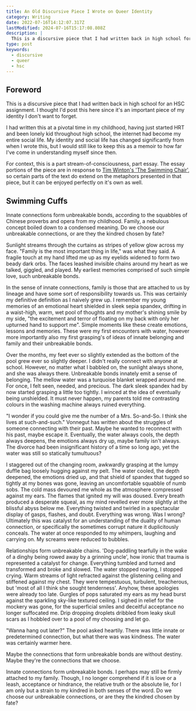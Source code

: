 ```yaml
---
title: An Old Discursive Piece I Wrote on Queer Identity
category: Writing
date: 2022-07-16T14:12:07.317Z
lastModified: 2024-07-16T15:17:08.808Z
description: |
  This is a discursive piece that I had written back in high school for an HSC assignment. I thought I'd post this here since it's an important piece of my identity I don't want to forget.
type: post
keywords:
  - discursive
  - queer
  - hsc
---
```


## Foreword

This is a discursive piece that I had written back in high school for an HSC assignment. I thought I'd post this here since it's an important piece of my identity I don't want to forget.

I had written this at a pivotal time in my childhood, having just started HRT and been lonely kid throughout high school, the internet had become my entire social life. My identity and social life has changed significantly from when I wrote this, but I would still like to keep this as a memoir to how far I've come in understanding myself since then.

For context, this is a part stream-of-consciousness, part essay. The essay portions of the piece are in response to [Tim Winton's 'The Swimming Chair'](https://www.smh.com.au/lifestyle/life-and-relationships/tim-winton-the-swimming-chair-20181212-p50lo8.html), so certain parts of the text do extend on the metaphors presented in that piece, but it can be enjoyed perfectly on it's own as well.

## Swimming Cuffs

Innate connections form unbreakable bonds, according to the squabbles of Chinese proverbs and opera from my childhood. Family, a nebulous concept boiled down to a condensed meaning. Do we choose our unbreakable connections, or are they the kindred chosen by fate?

Sunlight streams through the curtains as stripes of yellow glow across my face. "Family is the most important thing in life," was what they said. A fragile touch at my hand lifted me up as my eyelids widened to form two beady dark orbs. The faces leashed invisible chains around my heart as we talked, giggled, and played. My earliest memories comprised of such simple love, such unbreakable bonds.

In the sense of innate connections, family is those that are attached to us by lineage and have some sort of responsibility towards us. This was certainly my definitive definition as I naively grew up. I remember my young memories of an emotional heart shielded in sleek sepia spandex, drifting in a waist-high, warm, wet pool of thoughts and my mother's shining smile by my side, "the excitement and terror of floating on my back with only her upturned hand to support me". Simple moments like these create emotions, lessons and memories. These were my first encounters with water, however more importantly also my first grasping's of ideas of innate belonging and family and their unbreakable bonds.

Over the months, my feet ever so slightly extended as the bottom of the pool grew ever so slightly deeper. I didn't really connect with anyone at school. However, no matter what I babbled on, the sunlight always shone, and she was always there. Unbreakable bonds innately emit a sense of belonging. The mellow water was a turquoise blanket wrapped around me. For once, I felt seen, needed, and precious. The dark sleek spandex had by now started grasping a little too tightly. I winced at the idea of eventually being unshielded. It must never happen, my parents told me contrasting colours in the washing machine always ruined everything.

"I wonder if you could give me the number of a Mrs. So-and-So. I think she lives at such-and-such." Vonnegut has written about the struggles of someone connecting with their past. Maybe he wanted to reconnect with his past, maybe escape it. Eventually, the water always cools, the depth always deepens, the emotions always dry up, maybe family isn't always. The divorce had been insignificant history of a time so long ago, yet the water was still so statically tumultuous?

I staggered out of the changing room, awkwardly grasping at the lumpy duffle bag loosely hugging against my pelt. The water cooled, the depth deepened, the emotions dried up, and that shield of spandex that tugged so tightly at my bones was gone, leaving an uncomfortable squabble of numb sobs. The cold mass devoured me whole as the atmosphere compressed against my ears. The flames that ignited my will was doused. Every breath produced a desperate squeal, as my mind revelled ever more slightly at the blissful abyss below me. Everything twisted and twirled in a spectacular display of gasps, flashes, and doubt. Everything was wrong. Was I wrong? Ultimately this was catalyst for an understanding of the duality of human connection, or specifically the sometimes corrupt nature it duplicitously conceals. The water at once responded to my whimpers, laughing and carrying on. My screams were reduced to bubbles.

Relationships form unbreakable chains. 'Dog-paddling tearfully in the wake of a dinghy being rowed away by a grinning uncle', how ironic that trauma is represented a catalyst for change. Everything tumbled and turned and transformed and broke and slowed. The water stopped roaring, I stopped crying. Warm streams of light refracted against the glistening ceiling and stiffened against my chest. They were tempestuous, turbulent, treacherous, but 'most of all I think she sought tenderness'. Anyhow, these apologies were already too late. Gurgles of pops saturated my ears as my head burst against the sparkling sky-like textured ceiling. I sighed in relief for the mockery was gone, for the superficial smiles and deceitful acceptance no longer suffocated me. Drip dropping droplets dribbled from leaky skull scars as I hobbled over to a pool of my choosing and let go.

"Wanna hang out later?" The pool asked heartily. There was little innate or predetermined connection, but what there was was kindness. The water was certainly warmer here.

Maybe the connections that form unbreakable bonds are without destiny. Maybe they're the connections that we choose.

Innate connections form unbreakable bonds. I perhaps may still be firmly attached to my family. Though, I no longer comprehend if it is love or a leash, acceptance or hindrance, the relative truth or the absolute lie, for I am only but a strain to my kindred in both senses of the word. Do we choose our unbreakable connections, or are they the kindred chosen by fate?
